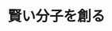 ﻿---
title: "賢い分子を創る"
category: "その他"
vol: 67
interviewee: "穐田・吉沢"
url: ""
tags: []
pdf: "67-1-akita-yoshizawa.pdf"
career: ""
preface: "穐田・吉沢研究室は、資源化学研究所スマート マテリアル部門として 2002 年に新設された研究 室である。新たなる材料として注目されるスマー トマテリアルは、研究され始めて日が浅く、未だ 一般的な姿が捉えられていない。専門的な研究の 方法も未だ確立されておらず、多方面からの研究 がなされている。 本稿では、穐田・吉沢研究室の研究内容の中で も、スマートマテリアルを創り出す研究と、スマー トマテリアルに関連づけられる研究についてお話 を伺った。"
---
